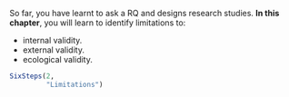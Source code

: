 ::: {.objectivesBox .objectives data-latex="{iconmonstr-target-4-240.png}"}
So far, you have learnt to ask a RQ and designs research studies.
**In this chapter**, you will learn to identify limitations to:

* internal validity.
* external validity.
* ecological validity.
:::


```r
SixSteps(2, 
         "Limitations")
```